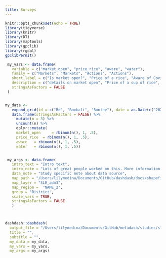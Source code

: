 ```yaml
---
title: Surveys
---
```



```r
knitr::opts_chunk$set(echo = TRUE)
library(tidyverse)
library(knitr)
library(DT)
library(maptools)
library(gpclib)
library(rgdal)
gpclibPermit()
```


```r
 my_vars <- data.frame(
   variable = c("market_open", "price_rice", "aware", "water"),
   family = c("Markets", "Markets", "Actions", "Actions"),
   short_label = c("Is market open?", "Price of a rice", "Aware of Covid19", "Access to water"),
   description = c("details on market open", "Price of a cup of rice", "Details on aware of Covid19", "Details on access to water"),
   stringsAsFactors = FALSE
 )


my_data <-
   expand_grid(id = c("Bo", "Bombali", "Bonthe"), date = as.Date(c("2020-04-18", "2020-04-19", "2020-04-20"))) %>%
   data.frame(stringsAsFactors = FALSE) %>%
     mutate(n = 3) %>%
     uncount(n) %>%
     dplyr::mutate(
     market_open	 = rbinom(n(), 1, .5),
     price_rice	 = rbinom(n(), 1, .5),
     aware	 = rbinom(n(), 1, .5),
     water	 = rbinom(n(), 1, .5))


 my_args <- data.frame(
   intro_text = "Intro text",
   intro_note = "Lots of great people worked on this. More information here: ... \n [Click here to go back](index.html)",
   data_note = "Study specific note about data source",
   map_path = "/Users/lilymedina/Documents/GitHub/dashdash/docs/shapefiles",
   map_layer = "SLE_adm3",
   map_region =  "NAME_2",
   group = "District",
   scale_vars = TRUE,
   stringsAsFactors = FALSE
   )




```

```r
dashdash::dashdash(
  output_file = "/Users/lilymedina/Documents/GitHub/metadash/studies/sl1.html",
  title = "",
  subtitle = "",
  my_data = my_data,
  my_vars = my_vars,
  my_args = my_args)
```


